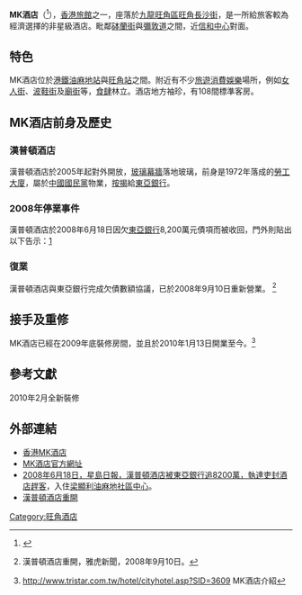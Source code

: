 {{Infobox hotel
| hotel_name         = MK酒店<br>Hotel MK
| logo               = [[File:Hotel_MK.png|200px]]
| image              = Hotel MK.JPG
| image_width        = 250
| caption            =
| location           = {{HK}}[[九龍|九龍]][[旺角|旺角]]長沙街
| coordinates        =
| opening_date       = 2010年1月13日
| stars              = 
| closing_date       =
| developer          =
| operator           =
| owner              =[[彩星投資|彩星投資]]
| number_of_restaurants =
| number_of_rooms    = 108間
| number_of_suites   =
| floor_area         =
| floors             = 
| parking            =
| website            =
| footnotes          =
}}
'''MK酒店'''（{{lang-en|Hotel MK}}<ref>{{cite web|url=http://www.hotelmk.com.hk|title=Hotel MK - MK酒店 - Hotel MK - MK酒店|first=|last=http://www.hotelmk.com.hk|website=www.hotelmk.com.hk|accessdate=2021-02-07|archive-date=2020-11-30|archive-url=https://web.archive.org/web/20201130172712/https://www.hotelmk.com.hk/|dead-url=no}}</ref>），[[香港酒店列表|香港旅館]]之一，座落於[[九龍|九龍]][[旺角區|旺角區]][[旺角|旺角]][[長沙街|長沙街]]，是一所給旅客較為經濟選擇的非星級酒店。毗鄰[[砵蘭街|砵蘭街]]與[[彌敦道|彌敦道]]之間，近[[信和中心|信和中心]]對面。

==特色==
MK酒店位於[[港鐵|港鐵]][[油麻地站|油麻地站]]與[[旺角站|旺角站]]之間。附近有不少[[旅遊|旅遊]][[消費|消費]][[娛樂|娛樂]]場所，例如[[女人街|女人街]]、[[波鞋街|波鞋街]]及[[廟街_(香港)|廟街]]等，[[食肆|食肆]]林立。酒店地方袖珍，有108間標準客房。

==MK酒店前身及歷史==
===漢普頓酒店===
漢普頓酒店於2005年起對外開放，[[玻璃幕牆|玻璃幕牆]]落地玻璃，前身是1972年落成的[[勞工大廈|勞工大廈]]，屬於[[中國國民黨|中國國民黨]]物業，[[按揭|按揭]]給[[東亞銀行|東亞銀行]]。

===2008年停業事件===
漢普頓酒店於2008年6月18日因欠[[東亞銀行|東亞銀行]]8,200萬元債項而被收回，門外則貼出以下告示：[https://archive.is/20130426141206/http://www.hkatvnews.com/v3/share_out/_content/2008/06/19/atvnews_118773.html]
{{quote|
敬啟者：<br>
此單位於2008年6月18日由高露雲律師行代表東亞銀行與執達主任正式收回，若有任何疑問請致電2905-4603與洪先生聯絡。<br>
<br>
高露雲律師行<br>
2008年6月18日
<br>
<br>
To whom it may concern,<br>
Possession of this unit has been taken over by Messrs Wilkinson & Grist, on behalf of Bank of East Asia, and the Bailiff pursuant to a Court Order. For enquiries, kindly contact MR HUNG at 2905-4603.<br>
<br>
Wilkinson & Grist<br>
18th June 2008}}
{{commonscat|Tatami Hampton Hotel}}

===復業===
漢普頓酒店與東亞銀行完成欠債數額協議，已於2008年9月10日重新營業。
<ref>{{cite web |url=http://hk.news.yahoo.com/article/080910/3/85f3.html |title=存档副本 |accessdate=2010-03-23 |deadurl=yes |archiveurl=https://web.archive.org/web/20080916224857/http://hk.news.yahoo.com/article/080910/3/85f3.html |archivedate=2008-09-16 }} 漢普頓酒店重開，雅虎新聞，2008年9月10日。</ref>

==接手及重修==
MK酒店已經在2009年底裝修房間，並且於2010年1月13日開業至今。<ref>http://www.tristar.com.tw/hotel/cityhotel.asp?SID=3609 {{Wayback|url=http://www.tristar.com.tw/hotel/cityhotel.asp?SID=3609 |date=20070825194655 }} MK酒店介紹</ref>

==參考文獻==
<references/>
2010年2月全新裝修

==外部連結==
* [http://titan24.cn/GLSsf 香港MK酒店]{{dead link|date=2017年11月 |bot=InternetArchiveBot |fix-attempted=yes }}
* [http://www.hotelmk.com.hk MK酒店官方網址] {{Wayback|url=http://www.hotelmk.com.hk/ |date=20201130172712 }}
* [https://web.archive.org/web/20080622160003/http://hk.news.yahoo.com/080618/60/2vyri.html 2008年6月18日，星島日報，漢普頓酒店被東亞銀行追8200萬，執達吏封酒店趕客]，入住[[梁顯利油麻地社區中心|梁顯利油麻地社區中心]]。
* [https://web.archive.org/web/20080916224857/http://hk.news.yahoo.com/article/080910/3/85f3.html 漢普頓酒店重開]

[[Category:旺角酒店|Category:旺角酒店]]